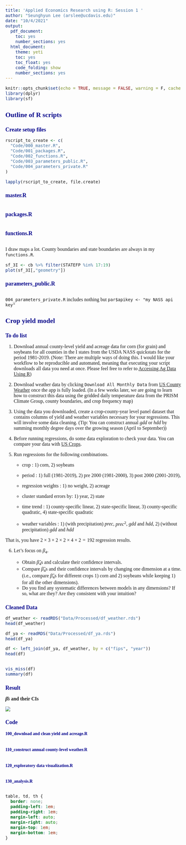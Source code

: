 ```yaml
---
title: 'Applied Economics Research using R: Session 1 '
author: "Seunghyun Lee (arslee@ucdavis.edu)"
date: "10/4/2021"
output:
  pdf_document:
    toc: yes
    number_sections: yes
  html_document:
    theme: yeti
    toc: yes
    toc_float: yes
    code_folding: show
    number_sections: yes
---
```


```r
knitr::opts_chunk$set(echo = TRUE, message = FALSE, warning = F, cache = T, root.dir ="C:/Users/Seunghyun Lee/Dropbox/Teaching/ARE231_2021")
library(dplyr)
library(sf)
```



# Outline of R scripts

## Create setup files

```r
rscript_to_create <- c(
  "Code/000_master.R",
  "Code/001_packages.R",
  "Code/002_functions.R",
  "Code/003_parameters_public.R",
  "Code/004_parameters_private.R"
)

lapply(rscript_to_create, file.create)

```

## master.R

```r

```

## packages.R

```r

```

## functions.R


```r

```

I draw maps a lot. County boundaries and state boundaries are always in my `functions.R`.

```r

sf_3I <- cb %>% filter(STATEFP %in% 17:19) 
plot(sf_3I[,"geometry"])

```


## parameters_public.R
```r

```



`004_parameters_private.R` includes nothing but `par$apikey <- "my NASS api key"`

# Crop yield model

## To do list
1.  Download annual county-level yield and acreage data for corn (for
    grain) and soybeans for all counties in the I states from the USDA
    NASS quickstats for the period 1981-2019. (Note: There are multiple
    ways of doing this. I would like your workflow to be reproducible and automated, meaning that executing your script downloads all data you need at once. Please feel free to refer to [Accessing Ag Data Using R](https://asmith.ucdavis.edu/data/meta))

2.  Download weather data by clicking `Download All Monthly Data` from [US
    County Weather](https://asmith.ucdavis.edu/data/weather) once the
    app is fully loaded. (In a few weeks later, we are going to learn
    how to construct this data using the gridded daily temperature data
    from the PRISM Climate Group, county boundaries, and crop frequency
    map)

3.  Using the data you downloaded, create a crop-county-year level panel
    dataset that contains columns of yield and weather variables necessary for your regressions. This will involve some data cleaning. (Tip: You can construct annual $gdd$ or $hdd$ by summing monthly degree days over the growing season (April to September))

4.  Before running regressions, do some data exploration to check your
    data. You can compare your data with [US
    Crops](https://asmith.ucdavis.edu/data/us-crops).

5.  Run regressions for the following combinations.

    -   crop : 1) corn, 2) soybeans

    -   period : 1) full (1981-2019), 2) pre 2000 (1981-2000), 3) post 2000
    (2001-2019),

    -   regression weights : 1) no weight, 2) acreage

    -   cluster standard errors  by: 1) year, 2) state

    -   time trend : 1) county-specific linear, 2) state-specific linear, 3)
    county-specific quadratic, 4) state-specific quadratic

    -   weather variables : 1) (with precipitation) $prec$, $prec^2$, $gdd$ and $hdd$, 2) (without precipitation) $gdd$ and $hdd$ 
    
    
That is, you have $2\times 3\times 2 \times 2\times 4\times 2 = 192$ regression results.


6. Let's focus on $\beta_4$. 
    
    - Obtain $\hat{\beta}_4$s and calculate their confidence intervals.
    - Compare $\hat{\beta}_4$s and their confidence intervals by changing one dimension at a time. (i.e., compare $\hat{\beta}_4$s for different crops 1) corn and 2) soybeans while keeping 1) for all the other dimensions).
    - Do you find any systematic differences between models in any dimensions? If so, what are they? Are they consistent with your intuition? 
    
## Cleaned Data



```r

df_weather <- readRDS("Data/Processed/df_weather.rds")
head(df_weather)

df_ya <- readRDS("Data/Processed/df_ya.rds")
head(df_ya)

df <- left_join(df_ya, df_weather, by = c("fips", "year"))
head(df)


vis_miss(df)
summary(df)
```

## Result

<div align="center">

**$\hat{\beta}s$ and their CIs **

</div>

![](Figure/result.png)


## Code

### 100_download and clean yield and acreage.R
```r


```


### 110_construct annual county-level weather.R
```r

```

### 120_exploratory data visualization.R

```r


```

### 130_analysis.R
```r


```



```css


table, td, th {
  border: none;
  padding-left: 1em;
  padding-right: 1em;
  margin-left: auto;
  margin-right: auto;
  margin-top: 1em;
  margin-bottom: 1em;
}

```

<style type="text/css">

h1.title {
  text-align: center;
  font-size: 38px;
  color: DarkBlue;
  font-weight: bold;
}
h3.subtitle {
  text-align: center;
  font-size: 20px;
  color: DarkRed;
  font-weight: bold;
}
h4.author{
  text-align: right;
  font-size: 16px;
  font-weight: bold;
}
h4.date{
  text-align: right;
  font-size: 16px;
  font-weight: bold;
}
h1 { /* Header 1 */
  font-size: 22px;
  color: DarkBlue;
  font-weight: bold;
}
h2 { /* Header 2 */
  font-size: 18px;
  color: DarkBlue;
  font-weight: bold;
}
h3 { /* Header 3 */
  font-size: 14px;
  color: DarkBlue;
  font-weight: bold;
}

body{
  font-family: Times, serif;
  font-size: 16px;
}



</style>

    
